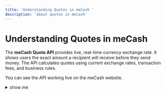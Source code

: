 ```yaml
---
title: 'Understanding Quotes in meCash '
description: 'about quotes in mecash'
---
```


# Understanding Quotes in meCash  

The **meCash Quote API** provides live, real-time currency exchange rate. 
It shows users the exact amount a recipient will receive before they send money. The API calculates quotes using current exchange rates, transaction fees, and business rules. 

You can see the API working live on the meCash website.

<details>
<summary> show me </summary>


<Bleed full>

  <iframe
    src="/meCash.mp4"
    width="100%"
    height="500px"
    title= "How Quotes API works"
  />
</Bleed>

</details>

## How the Quote API Works  



 

### 1. User Sends request
Users fill in the source currency, target currency, and amount on the meCash platform.

 
### 2. Quote API returns response.
 
   The Quote API retrieves live exchange rates and applicable fee data.




### Breakdown of the Response
   - Exchange rate
   - Transaction fee
   - Final amount (in target currency)
  

---

## Supported Countries, Country Codes, Currency Codes, and Payment Channels for Quotes

| Country           | Country Code | Currency Code | Payment Channel       |
|-------------------|--------------|---------------|------------------------|
| 🇦🇹 Austria        | AT           | EUR           | BANK_TRANSFER          |
| 🇨🇦 Canada         | CA           | CAD           | BANK_TRANSFER          |
| 🇨🇳 China          | CN           | CNY           | ALI_PAY or WECHAT      |
| 🇩🇪 Germany        | DE           | EUR           | BANK_TRANSFER          |
| 🇬🇭 Ghana          | GH           | GHS           | MOBILE_MONEY           |
| 🇨🇮 Ivory Coast    | CI           | XOF           | MOBILE_MONEY           |
| 🇰🇪 Kenya          | KE           | KES           | MOBILE_MONEY           |
| 🇳🇬 Nigeria        | NG           | NGN           | BANK_TRANSFER          |
| 🇸🇳 Senegal        | SN           | XOF           | BANK_TRANSFER          |
| 🇿🇦 South Africa   | ZA           | ZAR           | BANK_TRANSFER          |
| 🇬🇧 United Kingdom | GB           | GBP           | BANK_TRANSFER          |
| 🇺🇸 United States  | US           | USD           | BANK_TRANSFER          |

---

## Why Quotes Matter  

- It shows **transparency** – Users get to see the exact exchange rate and fees upfront.  
- It helps users make **informed decisions** before completing a conversion.  
- It applies **business rules** to ensure compliance with meCash policies.  

